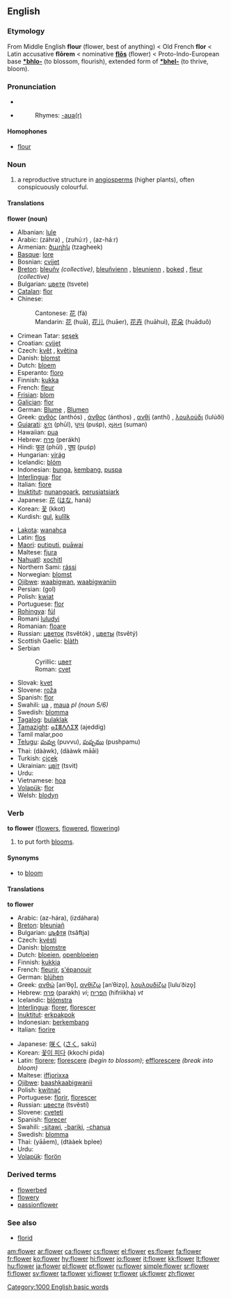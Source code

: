 ==English==
{{wikipedia}}

===Etymology===
From Middle English '''flour''' (flower, best of anything) < Old French '''flor''' < Latin accusative '''flōrem''' < nominative '''[[flos|flōs]]''' (flower) < Proto-Indo-European base '''[[*bhlo-]]''' (to blossom, flourish), extended form of '''[[*bhel-]]''' (to thrive, bloom).

===Pronunciation===
*{{SAMPA|/flaU@`/}}
*{{audio|en-us-flower.ogg|Audio (US)}}
*:Rhymes: [[Rhymes:English:-aʊə(r)|-aʊə(r)]]

====Homophones====
*[[flour]]

===Noun===
{{en-noun}}

# a reproductive structure in [[angiosperm]]s (higher plants), often conspicuously colourful.

====Translations====
'''flower (noun)'''
{{top}}
*Albanian: [[lule]] {{f}}
*Arabic: {{ARchar|[[زهرة|زَهْرَة]]}} (záhra) {{f}}, {{ARchar|[[زهور|زُهُور]]}} (zuhúːr) {{p}}, {{ARchar|[[ازهار|أزْهَارٌ]]}} (az-háːr) {{p}}
*Armenian: [[ծաղիկ]] (tzagheek)
*[[Basque]]: [[lore]]
*Bosnian: [[cvijet#Bosnian|cvijet]] {{m}}
*[[Breton]]: [[bleuñv]] ''(collective)'', [[bleuñvienn]] {{f}} {{s}}, [[bleunienn]] {{f}}, [[boked]] {{m}}, [[fleur]] ''(collective)''
*Bulgarian: [[цвете]] (tsvete) {{n}}
*[[Catalan]]: [[flor]] {{f}}
*Chinese:
*:Cantonese: [[花]] (fà)
*:Mandarin: [[花]] (huā), [[花儿]] (huāer), [[花卉]] (huāhuì), [[花朵]] (huāduǒ)
*Crimean Tatar: [[şeşek]]
*Croatian: [[cvijet#Croatian|cvijet]] {{m}}
*Czech: [[květ]] {{m}}, [[květina]] {{f}}
*Danish: [[blomst]] {{c}}
*Dutch: [[bloem]] {{f}}
*Esperanto: [[floro]]
*Finnish: [[kukka]]
*French: [[fleur]] {{f}}
*[[Frisian]]: [[blom]] {{g|Frisian}}
*[[Galician]]: [[flor]] {{f}}
*German: [[Blume]] {{f}}, [[Blumen]] {{p}}
*Greek: [[ανθός]] (anthós) {{m}}, [[άνθος]] (ánthos) {{n}}, [[ανθί]] (anthí) {{n}}, [[λουλούδι]] (lulúði) {{n}}
*[[Gujarati]]: [[ફૂલ]] (phūl), [[પુષ્પ]] (puśp), [[સુમન]] (suman)
*Hawaiian: [[pua]]
*Hebrew: [[פרח]] (perákh) {{m}}
*Hindi: [[फूल]] (phūl) {{m}}, [[पुष्प]] (puśp) {{m}}
*Hungarian: [[virág]]
*Icelandic: [[blóm]] {{n}}
*Indonesian: [[bunga]], [[kembang]], [[puspa]]
*[[Interlingua]]: [[flor]]
*Italian: [[fiore]] {{m}}
*[[Inuktitut]]: [[nunangoark]], [[perusiatsiark]]
*Japanese: [[花]] ([[はな]], haná)
*Korean: [[꽃]] (kkot)
*Kurdish: [[gul]], [[kulîlk]]
{{mid}}
*[[Lakota]]: [[wanahca]]
*Latin: [[flos]] {{m}}
*[[Maori]]: [[putiputi]], [[puāwai]]
*Maltese: [[fjura]]
*[[Nahuatl]]: [[xochitl]]
*Northern Sami: [[rássi]]
*Norwegian: [[blomst]] {{m}}
*[[Ojibwe]]: [[waabigwan]], [[waabigwaniin]] {{p}}
*Persian: {{FAchar|[[گل]]}} (gol)
*Polish: [[kwiat]] {{m}}
*Portuguese: [[flor]] {{f}}
*[[Rohingya]]: [[fúl]]
*Romani [[luludyi]] {{f}}
*Romanian: [[floare]] {{f}}
*Russian: [[цветок]] (tsvětók) {{m}}, [[цветы]] (tsvětý) {{p}}
*Scottish Gaelic: [[blàth]] {{m}}
*Serbian
*:Cyrillic: [[цвет#Serbian|цвет]] {{m}}
*:Roman: [[cvet#Serbian|cvet]] {{m}}
*Slovak: [[kvet]] {{m}}
*Slovene: [[roža]] {{f}}
*Spanish: [[flor]] {{f}}
*Swahili: [[ua#Swahili|ua]] {{s}}, [[maua]] ''pl (noun 5/6)''
*Swedish: [[blomma]] {{c}}
*[[Tagalog]]: [[bulaklak]]
*[[Tamazight]]: [[ⴰⵊⴻⴷⴷⵉⴳ]] (ajeddig) {{m}}
*Tamil malar,poo
*[[Telugu]]: [[పువ్వు]] (puvvu), [[పుష్పము]] (pushpamu)
*Thai: {{THchar|[[ดอก]]}} (dààwk), {{THchar|[[ดอกไม้]]}} (dààwk māāi)
*Turkish: [[çiçek]]
*Ukrainian: [[цвіт]] (tsvit) {{m}}
*Urdu: {{URchar|[[پھول]]}} {{Unicode|(pʰool)}} {{m}}
*Vietnamese: [[hoa]]
*[[Volapük]]: [[flor]]
*Welsh: [[blodyn]] {{m}}
{{bottom}}

===Verb===
'''to flower''' ([[flowers]], [[flowered]], [[flowering]])

# to put forth [[bloom]]s.

====Synonyms====
*to [[bloom]]

====Translations====
'''to flower'''
{{top}}
*Arabic: {{ARchar|[[ازهر|أزْهَرَ]]}} (az-hára), {{ARchar|[[ازدهر|إزْدَهَرَ]]}} (izdáhara)
*[[Breton]]: [[bleuniañ]]
*Bulgarian: [[цъфтя]] (tsăftja)
*Czech: [[kvésti]]
*Danish: [[blomstre]]
*Dutch: [[bloeien]], [[openbloeien]]
*Finnish: [[kukkia]]
*French: [[fleurir]], [[s'épanouir]]
*German: [[blühen]]
*Greek: [[ανθώ]] [anˈθo̞], [[ανθίζω]] [anˈθizo̞], [[λουλουδίζω]] [luluˈðizo̞]
*Hebrew: [[פרח]] (parakh) ''vi''; [[הפריח]] (hifriikha) ''vt''
*Icelandic: [[blómstra]]
*[[Interlingua]]: [[florer]], [[florescer]]
*[[Inuktitut]]: [[erkpakpok]]
*Indonesian: [[berkembang]]
*Italian: [[fiorire]]
{{mid}}
*Japanese: [[咲く]] ([[さく]], sakú)
*Korean: [[꽃이 피다]] (kkochi pida)
*Latin: [[florere]]; [[florescere]] ''(begin to blossom)''; [[efflorescere]] ''(break into bloom)''
*Maltese: [[iffjorixxa]]
*[[Ojibwe]]: [[baashkaabigwanii]]
*Polish: [[kwitnąć]]
*Portuguese: [[florir]], [[florescer]]
*Russian: [[цвести]] (tsvěstí)
*Slovene: [[cveteti]]
*Spanish: [[florecer]]
*Swahili: [[-sitawi]], [[-bariki]], [[-chanua]]
*Swedish: [[blomma]]
*Thai: {{THchar|[[แย้ม]]}} (yāāem), {{THchar|[[แตกปลี]]}} (dtààek bplee)
*Urdu: {{URchar|[[کھلنا]]}} {{Unicode|(kʰilnā)}}
*[[Volapük]]: [[florön]]
{{bottom}}

===Derived terms===
*[[flowerbed]]
*[[flowery]]
*[[passionflower]]

===See also===
*[[florid]]

[[Category:1000 English basic words]]

[[am:flower]]
[[ar:flower]]
[[ca:flower]]
[[cs:flower]]
[[el:flower]]
[[es:flower]]
[[fa:flower]]
[[fr:flower]]
[[ko:flower]]
[[hy:flower]]
[[hi:flower]]
[[io:flower]]
[[it:flower]]
[[kk:flower]]
[[lt:flower]]
[[hu:flower]]
[[ja:flower]]
[[pl:flower]]
[[pt:flower]]
[[ru:flower]]
[[simple:flower]]
[[sr:flower]]
[[fi:flower]]
[[sv:flower]]
[[ta:flower]]
[[vi:flower]]
[[tr:flower]]
[[uk:flower]]
[[zh:flower]]
